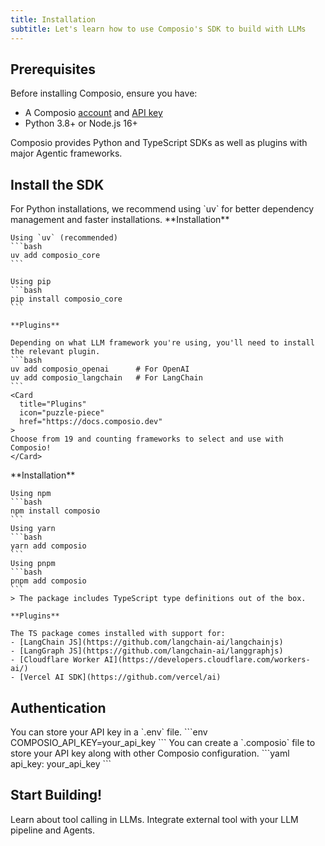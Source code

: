 ```yaml
---
title: Installation
subtitle: Let's learn how to use Composio's SDK to build with LLMs
---
```


## Prerequisites

Before installing Composio, ensure you have:

- A Composio [account](https://app.composio.dev) and
  [API key](https://app.composio.dev/settings)
- Python 3.8+ or Node.js 16+

Composio provides Python and TypeScript SDKs as well as plugins with major
Agentic frameworks.

## Install the SDK

<Tabs>
  <Tip>
  For Python installations, we recommend using `uv` for better dependency management and faster installations.
  </Tip>
  <Tab title="Python">
    **Installation**

    Using `uv` (recommended)
    ```bash
    uv add composio_core
    ```

    Using pip
    ```bash
    pip install composio_core
    ```

    **Plugins**

    Depending on what LLM framework you're using, you'll need to install the relevant plugin.
    ```bash
    uv add composio_openai      # For OpenAI
    uv add composio_langchain   # For LangChain
    ```
    <Card
      title="Plugins"
      icon="puzzle-piece"
      href="https://docs.composio.dev"
    >
    Choose from 19 and counting frameworks to select and use with Composio!
    </Card>

  </Tab>
  <Tab title="JavaScript">
    **Installation**

    Using npm
    ```bash
    npm install composio
    ```
    Using yarn
    ```bash
    yarn add composio
    ```
    Using pnpm
    ```bash
    pnpm add composio
    ```
    > The package includes TypeScript type definitions out of the box.

    **Plugins**

    The TS package comes installed with support for:
    - [LangChain JS](https://github.com/langchain-ai/langchainjs)
    - [LangGraph JS](https://github.com/langchain-ai/langgraphjs)
    - [Cloudflare Worker AI](https://developers.cloudflare.com/workers-ai/)
    - [Vercel AI SDK](https://github.com/vercel/ai)

  </Tab>
</Tabs>

## Authentication

<Tabs title="">
  <Tab title="Environment Variable">
    You can store your API key in a `.env` file. ```env
    COMPOSIO_API_KEY=your_api_key ```
  </Tab>
  <Tab title="Configuration File">
    You can create a `.composio` file to store your API key along with other
    Composio configuration. ```yaml api_key: your_api_key ```
  </Tab>
</Tabs>

## Start Building!

<CardGroup cols={2}>
  <Card title="Tool Calling 0-100" icon="code" href="/concepts/tool-calling/ll-ms-and-tool-calling">
    Learn about tool calling in LLMs.
  </Card>
  <Card title="Composio Quickstart" icon="graduation-cap" href="/getting-started/quickstart">
    Integrate external tool with your LLM pipeline and Agents.
  </Card>
</CardGroup>
